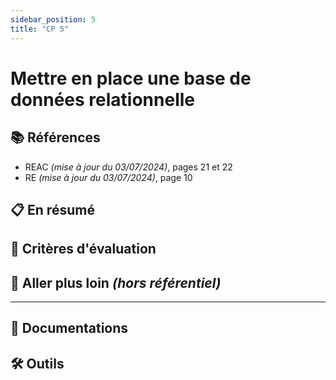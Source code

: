 ```yaml
---
sidebar_position: 5
title: "CP 5"
---
```



# Mettre en place une base de données relationnelle

## 📚 Références

- REAC _(mise à jour du 03/07/2024)_, pages 21 et 22
- RE _(mise à jour du 03/07/2024)_, page 10

## 📋 En résumé

## 🎯 Critères d'évaluation

## 🤯 Aller plus loin _(hors référentiel)_

---

## 🧠 Documentations

## 🛠️ Outils
